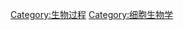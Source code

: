 {{Commonscat|Cellular processes}}

[[Category:生物过程|Category:生物过程]]
[[Category:细胞生物学|Category:细胞生物学]]